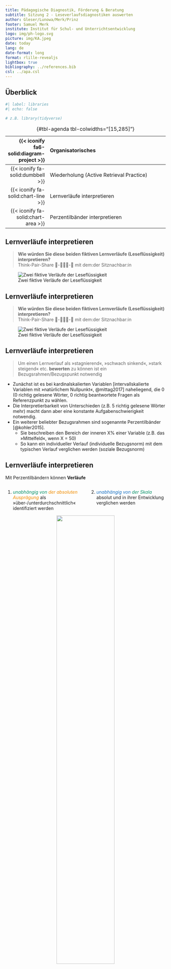 ```yaml
---
title: Pädagogische Diagnostik, Förderung & Beratung
subtitle: Sitzung 2 - Leseverlaufsdiagnostiken auswerten
author: Gleser/Lunowa/Merk/Prinz
footer: Samuel Merk
institute: Institut für Schul- und Unterrichtsentwicklung
logo: img/ph-logo.svg
picture: img/KA.jpeg
date: today
lang: de
date-format: long
format: rlille-revealjs
lightbox: true
bibliography: ../references.bib
csl: ../apa.csl
---
```


## Überblick {.smaller .center}

```r
#| label: libraries
#| echo: false

# z.B. library(tidyverse)
```

| {{< iconify fa6-solid:diagram-project >}} | Organisatorisches |          
|-----------------:|:-----------------------------------------------------|
| {{< iconify fa-solid:dumbbell >}} | Wiederholung (Active Retrieval Practice) |
| {{< iconify fa-solid:chart-line >}} | Lernverläufe interpretieren |
| {{< iconify fa-solid:chart-area >}} | Perzentilbänder interpretieren |

: {#tbl-agenda tbl-colwidths="\[15,285\]"}

```{=html}
<!-- style the agenda table -->

<style>
#tbl-agenda table th {
font-weight: normal !important;
border: none !important;
}

#tbl-agenda table td {
font-weight: normal !important;
border: none !important;
}

#tbl-agenda .quarto-float-caption {
  display: none !important;  
</style>
```

        
## Lernverläufe interpretieren {.center .smaller}
> **Wie würden Sie diese beiden fiktiven Lernverläufe (Leseflüssigkeit) interpretieren?**  
Think-Pair-Share 🧠-🧑‍🤝‍🧑-💬 mit dem:der Sitznachbar:in

![Zwei fiktive Verläufe der Leseflüssigkeit](img/Verlauf_ohne.png){}

## Lernverläufe interpretieren {.center .smaller}
> **Wie würden Sie diese beiden fiktiven Lernverläufe (Leseflüssigkeit) interpretieren?**  
Think-Pair-Share 🧠-🧑‍🤝‍🧑-💬 mit dem:der Sitznachbar:in

![Zwei fiktive Verläufe der Leseflüssigkeit](img/Verlauf_mit.png){}

## Lernverläufe interpretieren {.smaller}
> Um einen Lernverlauf als »stagnierend«, »schwach sinkend«, »stark steigend« etc. **bewerten** zu können ist ein Bezugsrahmen/Bezugspunkt notwendig

* Zunächst ist es bei kardinalskalierten Variablen [intervallskalierte Variablen mit »natürlichem Nullpunkt«, @mittag2017] naheliegend, die 0 (0 richtig gelesene Wörter, 0 richtig beantwortete Fragen als Referenzpunkt zu wählen.
* Die Interpretierbarkeit von Unterschieden (z.B. 5 richtig gelesene Wörter mehr) macht dann aber eine konstante Aufgabenschwierigkeit notwendig.
* Ein weiterer beliebter Bezugsrahmen sind sogenannte Perzentilbänder [@kohler2015].
    * Sie beschreiben den Bereich der inneren X% einer Variable (z.B. das »Mittelfeld«, wenn X = 50)
    * So kann ein individueller Verlauf (individuelle Bezugsnorm) mit dem typischen Verlauf verglichen werden (soziale Bezugsnorm)


## Lernverläufe interpretieren {.smaller}
Mit Perzentilbändern können **Verläufe**

:::: {.columns}

::: {.column width='50%'}
1) *[unabhängig von]{style="color:#099268"} [der absoluten Ausprägung]{style="color:#f08c00"}* als »über-/unterdurchschnittlich« identifiziert werden
:::

::: {.column width='50%'}
2) *[unabhängig von]{style="color:#1971c2"} [der Skala]{style="color:#099268"}* absolut und in ihrer Entwicklung verglichen werden
:::

::::


<center>![](img/Verlaeufe_Perzentile.png){.lightbox width=60%} </center>
   


## Skizzieren Sie ... {.smaller}

:::: {.columns}

::: {.column width='50%'}
... ein Perzentilband für die Diagnostik der Leseflüssigkeit mit konstanter Breite, das nicht steigt und einen überdurchschnittlichen Lernverlauf einer Schülerin die eine unterdurchschnittliche Ausgangssituation aufweist.
:::

::: {.column width='50%'}
... ein Perzentilband für die Diagnostik der Leseflüssigkeit mit zunehemender Breite, das deutlich steigt einen unterdurchschnittlichen Lernverlauf einer Schülerin die eine überdurchschnittliche Ausgangs- und Endsituation aufweist.
:::

::::

## Skizzieren Sie ... {.smaller}

:::: {.columns}

::: {.column width='50%'}
... ein Perzentilband für die Diagnostik der Leseflüssigkeit mit konstanter Breite, das nicht steigt und einen überdurchschnittlichen Lernverlauf einer Schülerin die eine unterdurchschnittliche Ausgangssituation aufweist.

<center>![](img/Skizzieren Sie 1.png){.lightbox width=60%} </center>
:::

::: {.column width='50%'}
... ein Perzentilband für die Diagnostik der Leseflüssigkeit mit zunehemender Breite, das deutlich steigt einen unterdurchschnittlichen Lernverlauf einer Schülerin die eine überdurchschnittliche Ausgangs- und Endsituation aufweist.

<center>![](img/Skizzieren Sie 2.png){.lightbox width=60%} </center>
:::

::::


## Studienleistung
Der Arbeitsauftrag für eine Studienleistung könnte wie folgt aussehen:

> Sie führen seit einem Schuljahr mit Ihrer zweiten Klasse Lernverlaufsdiagnostik zur Lesegenauigkeit, Leseflüssigkeit und zum Leseverständnis durch. Die Folgenden Abbildungen zeigen die längsschnittlichen Ergebniss der Klasse. **Beschreiben** und **bewerten** Sie die Ergebnisse und machen Sie evidenzbasierte Vorschläge zur differenzierten Leseförderung.

## Übung für die Studienleistungen




## References {.scrollable}


